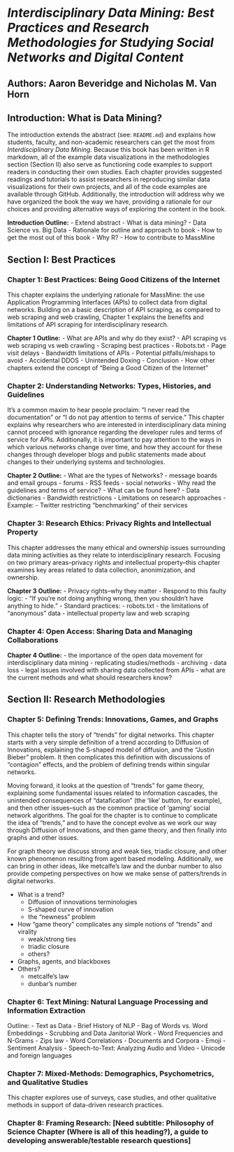 # *Interdisciplinary Data Mining: Best Practices and Research Methodologies for Studying Social Networks and Digital Content*

## Authors: Aaron Beveridge and Nicholas M. Van Horn

## Introduction: What is Data Mining?
The introduction extends the abstract (see: `README.md`) and explains how students, faculty, and non-academic researchers can get the most from *Interdisciplinary Data Mining*. Because this book has been written in R markdown, all of the example data visualizations in the methodologies section (Section II) also serve as functioning code examples to support readers in conducting their own studies. Each chapter provides suggested readings and tutorials to assist researchers in reproducing similar data visualizations for their own projects, and all of the code examples are available through GitHub. Additionally, the introduction will address why we have organized the book the way we have, providing a rationale for our choices and providing alternative ways of exploring the content in the book.

**Introduction Outline:**
- Extend abstract
- What is data mining?
  - Data Science vs. Big Data
- Rationale for outline and approach to book
- How to get the most out of this book
- Why R?
- How to contribute to MassMine

## Section I: Best Practices
### Chapter 1: Best Practices: Being Good Citizens of the Internet
This chapter explains the underlying rationale for MassMine: the use Application Programming Interfaces (APIs) to collect data from digital networks. Building on a basic description of API scraping, as compared to web scraping and web crawling, Chapter 1 explains the benefits and limitations of API scraping for interdisciplinary research.

**Chapter 1 Outline:**
- What are APIs and why do they exist?
- API scraping vs web scraping vs web crawling
- Scraping best practices
  - Robots.txt
  - Page visit delays
  - Bandwidth limitations of APIs
- Potential pitfalls/mishaps to avoid
  - Accidental DDOS
  - Unintended Doxing
- Conclusion
  - How other chapters extend the concept of "Being a Good Citizen of the Internet"

### Chapter 2: Understanding Networks: Types, Histories, and Guidelines
It's a common maxim to hear people proclaim: "I never read the documentation" or "I do not pay attention to terms of service." This chapter explains why researchers who are interested in interdisciplinary data mining cannot proceed with ignorance regarding the developer rules and terms of service for APIs. Additionally, it is important to pay attention to the ways in which various networks change over time, and how they account for these changes through developer blogs and public statements made about changes to their underlying systems and technologies.

**Chapter 2 Outline:**
- What are the types of Networks?
  - message boards and email groups
  - forums
  - RSS feeds
  - social networks
- Why read the guidelines and terms of service?
  - What can be found here?
    - Data dictionaries
    - Bandwidth restrictions
    - Limitations on research approaches
      - Example:
        - Twitter restricting "benchmarking" of their services

### Chapter 3: Research Ethics: Privacy Rights and Intellectual Property
This chapter addresses the many ethical and ownership issues surrounding data mining activities as they relate to interdisciplinary research. Focusing on two primary areas--privacy rights and intellectual property--this chapter examines key areas related to data collection, anonimization, and ownership.

**Chapter 3 Outline:**
- Privacy rights--why they matter
  - Respond to this faulty logic:
    - "If you're not doing anything wrong, then you shouldn't have anything to hide."
- Standard practices:
  - robots.txt
- the limitations of "anonymous" data
- intellectual property law and web scraping

### Chapter 4: Open Access: Sharing Data and Managing Collaborations


**Chapter 4 Outline:**
- the importance of the open data movement for interdisciplinary data mining
  - replicating studies/methods
  - archiving
  - data loss
- legal issues involved with sharing data collected from APIs
- what are the current methods and what should researchers know?

## Section II: Research Methodologies

### Chapter 5: Defining Trends: Innovations, Games, and Graphs
This chapter tells the story of "trends" for digital networks. This chapter starts with a very simple definition of a trend according to Diffusion of Innovations, explaining the S-shaped model of diffusion, and the "Justin Bieber" problem. It then complicates this definition with discussions of "contagion" effects, and the problem of defining trends within singular networks.

Moving forward, it looks at the question of "trends" for game theory, explaining some fundamental issues related to information cascades, the unintended consequences of "datafication" (the 'like' button, for example), and then other issues--such as the common practice of 'gaming' social network algorithms. The goal for the chapter is to continue to complicate the idea of "trends," and to have the concept evolve as we work our way through Diffusion of Innovations, and then game theory, and then finally into graphs and other issues.

For graph theory we discuss strong and weak ties, triadic closure, and other known phenomenon resulting from agent based modeling. Additionally, we can bring in other ideas, like metcalfe's law and the dunbar number to also provide competing perspectives on how we make sense of patters/trends in digital networks.

- What is a trend?
  - Diffusion of innovations terminologies
  - S-shaped curve of innovation
  - the "newness" problem
- How "game theory" complicates any simple notions of "trends" and virality
  - weak/strong ties
  - triadic closure
  - others?
- Graphs, agents, and blackboxes
- Others?
  - metcalfe's law
  - dunbar's number

### Chapter 6: Text Mining: Natural Language Processing and Information Extraction
Outline:
- Text as Data
  - Brief History of NLP
  - Bag of Words vs. Word Embeddings
  - Scrubbing and Data Janitorial Work
  - Word Frequencies and N-Grams
    - Zips law
  - Word Correlations
- Documents and Corpora
- Emoji
- Sentiment Analysis
- Speech-to-Text: Analyzing Audio and Video
- Unicode and foreign languages

### Chapter 7: Mixed-Methods: Demographics, Psychometrics, and Qualitative Studies
This chapter explores use of surveys, case studies, and other qualitative methods in support of data-driven research practices.

### Chapter 8: Framing Research: [Need subtitle: Philosophy of Science Chapter (Where is all of this heading?), a guide to developing answerable/testable research questions]
